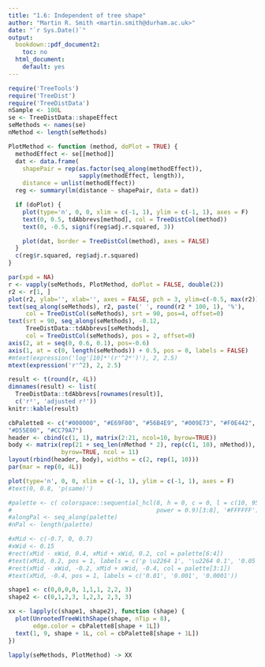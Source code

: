 ```yaml
---
title: "1.6: Independent of tree shape"
author: "Martin R. Smith <martin.smith@durham.ac.uk>"
date: "`r Sys.Date()`"
output: 
  bookdown::pdf_document2:
    toc: no
  html_document:
    default: yes
---
```


```r
require('TreeTools')
require('TreeDist')
require('TreeDistData')
nSample <- 100L
se <- TreeDistData::shapeEffect
seMethods <- names(se)
nMethod <- length(seMethods)
```

```r
PlotMethod <- function (method, doPlot = TRUE) {
  methodEffect <- se[[method]]
  dat <- data.frame(
    shapePair = rep(as.factor(seq_along(methodEffect)),
                    sapply(methodEffect, length)),
    distance = unlist(methodEffect))
  reg <- summary(lm(distance ~ shapePair, data = dat))

  if (doPlot) {
    plot(type='n', 0, 0, xlim = c(-1, 1), ylim = c(-1, 1), axes = F)
    text(0, 0.5, tdAbbrevs[method], col = TreeDistCol(method))
    text(0, -0.5, signif(reg$adj.r.squared, 3))

    plot(dat, border = TreeDistCol(method), axes = FALSE)
  }
  c(reg$r.squared, reg$adj.r.squared)
}
```

```r
par(xpd = NA)
r <- vapply(seMethods, PlotMethod, doPlot = FALSE, double(2))
r2 <- r[1, ]
plot(r2, ylab='', xlab='', axes = FALSE, pch = 3, ylim=c(-0.5, max(r2)))
text(seq_along(seMethods), r2, paste(' ', round(r2 * 100, 1), '%'),
     col = TreeDistCol(seMethods), srt = 90, pos=4, offset=0)
text(srt = 90, seq_along(seMethods), -0.12,
     TreeDistData::tdAbbrevs[seMethods], 
     col = TreeDistCol(seMethods), pos = 2, offset=0)
axis(2, at = seq(0, 0.6, 0.1), pos=-0.6)
axis(1, at = c(0, length(seMethods)) + 0.5, pos = 0, labels = FALSE)
#mtext(expression('log'[10]*'(r'^2*')'), 2, 2.5)
mtext(expression('r'^2), 2, 2.5)
```

```r
result <- t(round(r, 4L))
dimnames(result) <- list(
  TreeDistData::tdAbbrevs[rownames(result)],
  c('r²', 'adjusted r²'))
knitr::kable(result)
```

```r
cbPalette8 <- c("#000000", "#E69F00", "#56B4E9", "#009E73", "#F0E442", "#0072B2", 
"#D55E00", "#CC79A7")
header <- cbind(c(1, 1), matrix(2:21, ncol=10, byrow=TRUE))
body <- matrix(rep(21 + seq_len(nMethod * 2), rep(c(1, 10), nMethod)),
               byrow=TRUE, ncol = 11)
layout(rbind(header, body), widths = c(2, rep(1, 10)))
par(mar = rep(0, 4L))

plot(type='n', 0, 0, xlim = c(-1, 1), ylim = c(-1, 1), axes = F)
#text(0, 0.8, 'p(same)')

#palette <- c( colorspace::sequential_hcl(8, h = 0, c = 0, l = c(10, 95),
#                                         power = 0.9)[3:8], '#FFFFFF')
#alongPal <- seq_along(palette)
#nPal <- length(palette)

#xMid <- c(-0.7, 0, 0.7)
#xWid <- 0.15
#rect(xMid - xWid, 0.4, xMid + xWid, 0.2, col = palette[6:4])
#text(xMid, 0.2, pos = 1, labels = c('p \u2264 1', '\u2264 0.1', '0.05'))
#rect(xMid - xWid, -0.2, xMid + xWid, -0.4, col = palette[3:1])
#text(xMid, -0.4, pos = 1, labels = c('0.01', '0.001', '0.0001'))

shape1 <- c(0,0,0,0, 1,1,1, 2,2, 3)
shape2 <- c(0,1,2,3, 1,2,3, 2,3, 3)

xx <- lapply(c(shape1, shape2), function (shape) {
  plot(UnrootedTreeWithShape(shape, nTip = 8),
       edge.color = cbPalette8[shape + 1L])
  text(1, 9, shape + 1L, col = cbPalette8[shape + 1L])
})

lapply(seMethods, PlotMethod) -> XX
```


